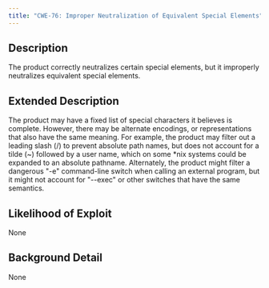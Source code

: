 ```yaml
---
title: "CWE-76: Improper Neutralization of Equivalent Special Elements"
---
```


## Description
The product correctly neutralizes certain special elements, but it improperly neutralizes equivalent special elements.

## Extended Description
The product may have a fixed list of special characters it believes is complete. However, there may be alternate encodings, or representations that also have the same meaning. For example, the product may filter out a leading slash (/) to prevent absolute path names, but does not account for a tilde (~) followed by a user name, which on some *nix systems could be expanded to an absolute pathname. Alternately, the product might filter a dangerous "-e" command-line switch when calling an external program, but it might not account for "--exec" or other switches that have the same semantics.

## Likelihood of Exploit
None

## Background Detail
None
        